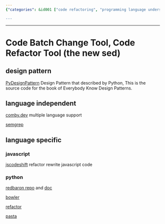 ```yaml
---
{"categories": &id001 ["code refactoring", "programming language understanding", "sed alternative", "semantic editing", "stub"], "category": "Code Refactoring", "date": "2022-05-28 13:57:18", "description": "Code Batch Change Tool, or Code Refactor Tool, is a novel sed-like tool designed for refactoring and rewriting code in multiple programming languages. It offers language independence through platforms like comby.dev and language-specific tools, including jscodeshift for JavaScript and various Python options such as Redbaron, Bowler, refactor, and Google's Pasta.", "tags": *id001, "title": "Code Batch Change Tool, Code Refactor Tool (the new sed)"}

---
```


------

# Code Batch Change Tool, Code Refactor Tool (the new sed)

## design pattern

[PyDesignPattern](https://github.com/luoweifu/PyDesignPattern) Design Pattern that described by Python, This is the source code for the book of Everybody Know Design Patterns.

## language independent

[comby.dev](https://comby.dev/docs/get-started) multiple language support

[semgrep](https://semgrep.dev/docs/cli-reference/)

## language specific

### javascript

[jscodeshift](https://www.toptal.com/javascript/write-code-to-rewrite-your-code) refactor rewrite javascript code

### python

[redbaron repo](https://github.com/PyCQA/redbaron) and [doc](https://redbaron.readthedocs.io/en/latest/tuto.html#)

[bowler](https://github.com/facebookincubator/Bowler)

[refactor](https://github.com/isidentical/refactor)

[pasta](https://github.com/google/pasta)



